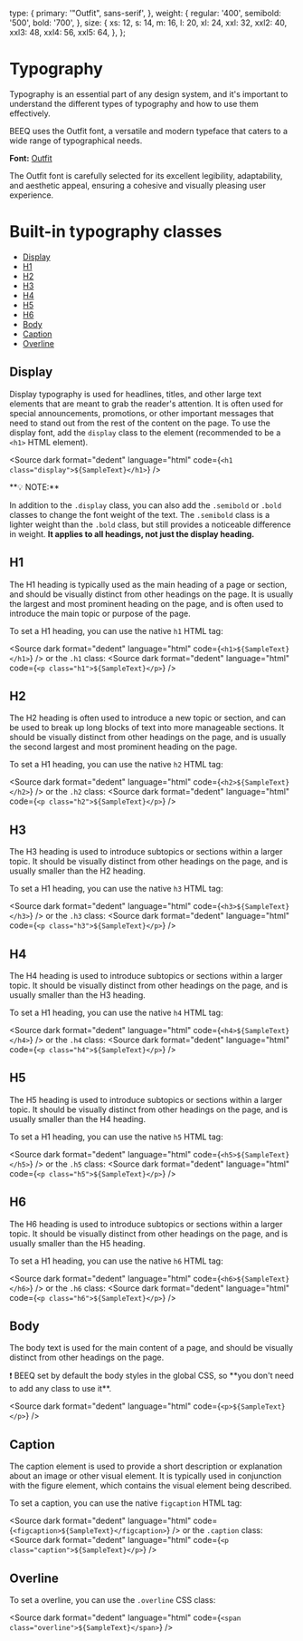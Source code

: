 
<Meta title="Foundation/Typography" />

  type: {
    primary: '"Outfit", sans-serif',
  },
  weight: {
    regular: '400',
    semibold: '500',
    bold: '700',
  },
  size: {
    xs: 12,
    s: 14,
    m: 16,
    l: 20,
    xl: 24,
    xxl: 32,
    xxl2: 40,
    xxl3: 48,
    xxl4: 56,
    xxl5: 64,
  },
};


# Typography

Typography is an essential part of any design system, and it's important to understand the different types of typography and how to use them effectively.

BEEQ uses the Outfit font, a versatile and modern typeface that caters to a wide range of typographical needs.

**Font:** [Outfit](https://fonts.google.com/specimen/Outfit)

The Outfit font is carefully selected for its excellent legibility, adaptability, and aesthetic appeal, ensuring a cohesive and visually pleasing user experience.

# Built-in typography classes

- [Display](#display)
- [H1](#h1)
- [H2](#h2)
- [H3](#h3)
- [H4](#h4)
- [H5](#h5)
- [H6](#h6)
- [Body](#body)
- [Caption](#caption)
- [Overline](#overline)

## Display

Display typography is used for headlines, titles, and other large text elements that are meant to grab the reader's attention.
It is often used for special announcements, promotions, or other important messages that need to stand out from the rest of the content on the page.
To use the display font, add the `display` class to the element (recommended to be a `<h1>` HTML element).

<Source dark format="dedent" language="html" code={`<h1 class="display">${SampleText}</h1>`} />

<div className="rounded-xs border border-solid border-stroke-success bg-ui-success-light p-m">
**💡 NOTE:**

In addition to the `.display` class, you can also add the `.semibold` or `.bold` classes to change the font weight of the text.
The `.semibold` class is a lighter weight than the `.bold` class, but still provides a noticeable difference in weight.
**It applies to all headings, not just the display heading.**

</div>

<Typeset
  fontFamily={typography.type.primary}
  fontSizes={[Number(typography.size.xxl5)]}
  fontWeight={typography.weight.normal}
  sampleText={SampleText}
/>

<Typeset
  fontFamily={typography.type.primary}
  fontSizes={[Number(typography.size.xxl5)]}
  fontWeight={typography.weight.semibold}
  sampleText={SampleText}
/>

<Typeset
  fontFamily={typography.type.primary}
  fontSizes={[Number(typography.size.xxl5)]}
  fontWeight={typography.weight.bold}
  sampleText={SampleText}
/>

## H1

The H1 heading is typically used as the main heading of a page or section, and should be visually distinct from other headings on the page.
It is usually the largest and most prominent heading on the page, and is often used to introduce the main topic or purpose of the page.

To set a H1 heading, you can use the native `h1` HTML tag:

<Source dark format="dedent" language="html" code={`<h1>${SampleText}</h1>`} />
or the `.h1` class:
<Source dark format="dedent" language="html" code={`<p class="h1">${SampleText}</p>`} />

<Typeset
  fontFamily={typography.type.primary}
  fontSizes={[Number(typography.size.xxl4)]}
  fontWeight={typography.weight.normal}
  sampleText={SampleText}
/>

<Typeset
  fontFamily={typography.type.primary}
  fontSizes={[Number(typography.size.xxl4)]}
  fontWeight={typography.weight.semibold}
  sampleText={SampleText}
/>

<Typeset
  fontFamily={typography.type.primary}
  fontSizes={[Number(typography.size.xxl4)]}
  fontWeight={typography.weight.bold}
  sampleText={SampleText}
/>

## H2

The H2 heading is often used to introduce a new topic or section, and can be used to break up long blocks of text into more manageable sections.
It should be visually distinct from other headings on the page, and is usually the second largest and most prominent heading on the page.

To set a H1 heading, you can use the native `h2` HTML tag:

<Source dark format="dedent" language="html" code={`<h2>${SampleText}</h2>`} />
or the `.h2` class:
<Source dark format="dedent" language="html" code={`<p class="h2">${SampleText}</p>`} />

<Typeset
  fontFamily={typography.type.primary}
  fontSizes={[Number(typography.size.xxl3)]}
  fontWeight={typography.weight.normal}
  sampleText={SampleText}
/>
<Typeset
  fontFamily={typography.type.primary}
  fontSizes={[Number(typography.size.xxl3)]}
  fontWeight={typography.weight.semibold}
  sampleText={SampleText}
/>
<Typeset
  fontFamily={typography.type.primary}
  fontSizes={[Number(typography.size.xxl3)]}
  fontWeight={typography.weight.bold}
  sampleText={SampleText}
/>

## H3

The H3 heading is used to introduce subtopics or sections within a larger topic.
It should be visually distinct from other headings on the page, and is usually smaller than the H2 heading.

To set a H1 heading, you can use the native `h3` HTML tag:

<Source dark format="dedent" language="html" code={`<h3>${SampleText}</h3>`} />
or the `.h3` class:
<Source dark format="dedent" language="html" code={`<p class="h3">${SampleText}</p>`} />

<Typeset
  fontFamily={typography.type.primary}
  fontSizes={[Number(typography.size.xxl2)]}
  fontWeight={typography.weight.normal}
  sampleText={SampleText}
/>
<Typeset
  fontFamily={typography.type.primary}
  fontSizes={[Number(typography.size.xxl2)]}
  fontWeight={typography.weight.semibold}
  sampleText={SampleText}
/>
<Typeset
  fontFamily={typography.type.primary}
  fontSizes={[Number(typography.size.xxl2)]}
  fontWeight={typography.weight.bold}
  sampleText={SampleText}
/>

## H4

The H4 heading is used to introduce subtopics or sections within a larger topic.
It should be visually distinct from other headings on the page, and is usually smaller than the H3 heading.

To set a H1 heading, you can use the native `h4` HTML tag:

<Source dark format="dedent" language="html" code={`<h4>${SampleText}</h4>`} />
or the `.h4` class:
<Source dark format="dedent" language="html" code={`<p class="h4">${SampleText}</p>`} />

<Typeset
  fontFamily={typography.type.primary}
  fontSizes={[Number(typography.size.xxl)]}
  fontWeight={typography.weight.normal}
  sampleText={SampleText}
/>
<Typeset
  fontFamily={typography.type.primary}
  fontSizes={[Number(typography.size.xxl)]}
  fontWeight={typography.weight.semibold}
  sampleText={SampleText}
/>
<Typeset
  fontFamily={typography.type.primary}
  fontSizes={[Number(typography.size.xxl)]}
  fontWeight={typography.weight.bold}
  sampleText={SampleText}
/>

## H5

The H5 heading is used to introduce subtopics or sections within a larger topic.
It should be visually distinct from other headings on the page, and is usually smaller than the H4 heading.

To set a H1 heading, you can use the native `h5` HTML tag:

<Source dark format="dedent" language="html" code={`<h5>${SampleText}</h5>`} />
or the `.h5` class:
<Source dark format="dedent" language="html" code={`<p class="h5">${SampleText}</p>`} />

<Typeset
  fontFamily={typography.type.primary}
  fontSizes={[Number(typography.size.xl)]}
  fontWeight={typography.weight.normal}
  sampleText={SampleText}
/>
<Typeset
  fontFamily={typography.type.primary}
  fontSizes={[Number(typography.size.xl)]}
  fontWeight={typography.weight.semibold}
  sampleText={SampleText}
/>
<Typeset
  fontFamily={typography.type.primary}
  fontSizes={[Number(typography.size.xl)]}
  fontWeight={typography.weight.bold}
  sampleText={SampleText}
/>

## H6

The H6 heading is used to introduce subtopics or sections within a larger topic.
It should be visually distinct from other headings on the page, and is usually smaller than the H5 heading.

To set a H1 heading, you can use the native `h6` HTML tag:

<Source dark format="dedent" language="html" code={`<h6>${SampleText}</h6>`} />
or the `.h6` class:
<Source dark format="dedent" language="html" code={`<p class="h6">${SampleText}</p>`} />

<Typeset
  fontFamily={typography.type.primary}
  fontSizes={[Number(typography.size.l)]}
  fontWeight={typography.weight.normal}
  sampleText={SampleText}
/>
<Typeset
  fontFamily={typography.type.primary}
  fontSizes={[Number(typography.size.l)]}
  fontWeight={typography.weight.normal}
  sampleText={SampleText}
/>
<Typeset
  fontFamily={typography.type.primary}
  fontSizes={[Number(typography.size.l)]}
  fontWeight={typography.weight.normal}
  sampleText={SampleText}
/>

## Body

The body text is used for the main content of a page, and should be visually distinct from other headings on the page.

<div className="rounded-xs border border-solid border-stroke-warning bg-ui-warning-light p-m">
  ❗️ BEEQ set by default the body styles in the global CSS, so **you don't need to add any class to use it**.
</div>

<Source dark format="dedent" language="html" code={`<p>${SampleText}</p>`} />

<Typeset
  fontFamily={typography.type.primary}
  fontSizes={[Number(typography.size.m)]}
  fontWeight={typography.weight.normal}
  sampleText={SampleText}
/>

## Caption

The caption element is used to provide a short description or explanation about an image or other visual element.
It is typically used in conjunction with the figure element, which contains the visual element being described.

To set a caption, you can use the native `figcaption` HTML tag:

<Source dark format="dedent" language="html" code={`<figcaption>${SampleText}</figcaption>`} />
or the `.caption` class:
<Source dark format="dedent" language="html" code={`<p class="caption">${SampleText}</p>`} />

<Typeset
  fontFamily={typography.type.primary}
  fontSizes={[Number(typography.size.s)]}
  fontWeight={typography.weight.normal}
  sampleText={SampleText}
/>
<Typeset
  fontFamily={typography.type.primary}
  fontSizes={[Number(typography.size.s)]}
  fontWeight={typography.weight.semibold}
  sampleText={SampleText}
/>
<Typeset
  fontFamily={typography.type.primary}
  fontSizes={[Number(typography.size.s)]}
  fontWeight={typography.weight.bold}
  sampleText={SampleText}
/>

## Overline

To set a overline, you can use the `.overline` CSS class:

<Source dark format="dedent" language="html" code={`<span class="overline">${SampleText}</span>`} />

<Typeset
  fontFamily={typography.type.primary}
  fontSizes={[Number(typography.size.xs)]}
  fontWeight={typography.weight.normal}
  sampleText={SampleText}
/>
<Typeset
  fontFamily={typography.type.primary}
  fontSizes={[Number(typography.size.xs)]}
  fontWeight={typography.weight.semibold}
  sampleText={SampleText}
/>
<Typeset
  fontFamily={typography.type.primary}
  fontSizes={[Number(typography.size.xs)]}
  fontWeight={typography.weight.bold}
  sampleText={SampleText}
/>
